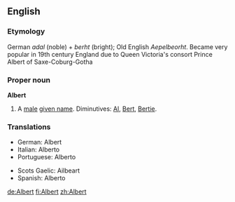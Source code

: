 ==English==

===Etymology===
German ''adal'' (noble) + ''berht'' (bright); Old English ''Aepelbeorht''. Became very popular in 19th century England due to Queen Victoria's consort Prince Albert of Saxe-Coburg-Gotha

===Proper noun===
'''Albert'''

# A [[male]] [[given name]].  Diminutives: [[Al]], [[Bert]], [[Bertie]].

===Translations===
{{top}}
*German: Albert
*Italian: Alberto
*Portuguese: Alberto
{{mid}}
*Scots Gaelic: Ailbeart
*Spanish: Alberto
{{bottom}}

[[de:Albert]]
[[fi:Albert]]
[[zh:Albert]]